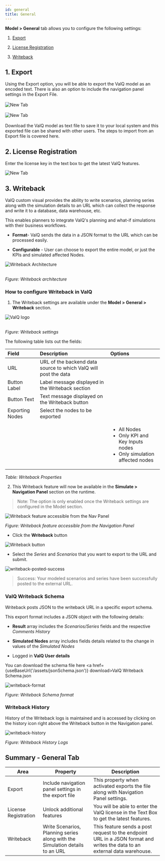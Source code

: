 ```yaml
---
id: general
title: General
---
```


**Model > General** tab allows you to configure the following settings:

1. [Export](#1-export)

2. [License Registration](#2-license-registration)

3. [Writeback](#3-writeback)

## 1. Export

<div style={{textAlign: 'justify'}}>
Using the Export option, you will be able to export the ValQ model as an encoded text. There is also an option to include the navigation
panel settings in the Export File.
</div> <br />

<div style={{textAlign: 'center'}}>
  <Zoom>
<img alt="New Tab" src={useBaseUrl('/doc-images/model/gen1.png')} />
  </Zoom>
</div> <br />

<div style={{textAlign: 'center'}}>
  <Zoom>
<img alt="New Tab" src={useBaseUrl('/doc-images/model/gen4.png')} />
  </Zoom>
</div> <br />

<div style={{textAlign: 'justify'}}>
Download the ValQ model as text file to save it to your local system and this exported file can be shared with other users.
The steps to import from an Export file is covered <Link to={useBaseUrl('/docs/model/new#4-import-an-advanced-model')}>here</Link>.
</div>

## 2. License Registration

Enter the license key in the text box to get the latest ValQ features.

<div style={{textAlign: 'center'}}>
  <Zoom>
<img alt="New Tab" src={useBaseUrl('/doc-images/model/gen2.png')} />
  </Zoom>
</div>

## 3. Writeback

ValQ custom visual provides the ability to write scenarios, planning series along with the simulation details to an URL which can collect the response and write it to a database, data warehouse, etc.

This enables planners to integrate ValQ's planning and what-if simulations with their business workflows.

- **Format**- ValQ sends the data in a JSON format to the URL which can be processed easily.

- **Configurable** - User can choose to export the entire model, or just the KPIs and simulated affected Nodes.

<div style={{textAlign: 'center'}}>
  <Zoom>
<img alt="Writeback Architecture" src={useBaseUrl('/doc-images/model/writeback/writeback-architecture.png')} />
  </Zoom>
</div> <br />

*Figure: Writeback architecture*

### How to configure Writeback in ValQ

1. The Writeback settings are available under the **Model > General > Writeback** section.

<div style={{textAlign: 'center'}}>
  <Zoom>
<img alt="ValQ logo" src={useBaseUrl('/doc-images/model/writeback/writeback_settings.png')} />
  </Zoom>
</div> <br />

*Figure: Writeback settings*

The following table lists out the fields:

| Field | Description | Options |
| :--- | :--- | :--- |
| URL | URL of the backend data source to which ValQ will post the data | |
| Button Label | Label message displayed in the Writeback section | |
| Button Text | Text message displayed on the Writeback button | |
| Exporting Nodes | Select the nodes to be exported | |
| | |  <ul><li>All Nodes</li><li>Only KPI and Key Inputs nodes</li><li>Only simulation affected nodes</li></ul>|

*Table: Writeback Properties*

2. This Writeback feature will now be available in the **Simulate > Navigation Panel** section on the runtime.

> Note: The option is only enabled once the Writeback settings are configured in the Model section.

<div style={{textAlign: 'center'}}>
  <Zoom>
<img alt="Writeback feature accessible from the Nav Panel" src={useBaseUrl('/doc-images/model/writeback/navpanel_writeback_icon.png')} />
  </Zoom>
</div>

*Figure: Writeback feature accessible from the Navigation Panel*

  - Click the **Writeback** button

<div style={{textAlign: 'center'}}>
  <Zoom>
<img alt="Writeback button" src={useBaseUrl('/doc-images/model/writeback/series_scenario_select.png')} />
  </Zoom>
</div>

  - Select the *Series* and *Scenarios* that you want to export to the URL and submit.

<div style={{textAlign: 'center'}}>
  <Zoom>
<img alt="writeback-posted-success" src={useBaseUrl('/doc-images/model/writeback/writeback-posted-success.png')} />
  </Zoom>
</div>

> Success: Your modeled scenarios and series have been successfully posted to the external URL.

### ValQ Writeback Schema

Writeback posts JSON to the writeback URL in a specific export schema.

This export format includes a JSON object with the following details:

- **Result** array includes the *Scenarios/Series* fields and the respective *Comments History*

- **Simulated Nodes** array includes fields details related to the change in values of the *Simulated Nodes*

- Logged in **ValQ User details**

You can download the schema file here <a href={useBaseUrl('/assets/jsonSchema.json')} download>ValQ Writeback Schema.json</a>

<div style={{textAlign: 'center'}}>
  <Zoom>
<img alt="writeback-format" src={useBaseUrl('/doc-images/model/writeback/writeback-format.png')} />
  </Zoom>
</div>

*Figure: Writeback Schema format*

### Writeback History

History of the Writeback logs is maintained and is accessed by clicking on the history icon right above the Writeback button in the Navigation panel.

<div style={{textAlign: 'center'}}>
  <Zoom>
<img alt="writeback-history" src={useBaseUrl('/doc-images/model/writeback/writeback_history_logs.png')} />
  </Zoom>
</div>

*Figure: Writeback History Logs*

## Summary - General Tab

| Area                 | Property                                             | Description                                                                                                                       |
| -------------------- | ---------------------------------------------------- | --------------------------------------------------------------------------------------------------------------------------------- |
| Export               | Include navigation panel settings in the export file | This property when activated exports the file along with Navigation Panel settings.                                               |
| License Registration | Unlock additional features                | You will be able to enter the ValQ license in the Text Box to get the latest features.     |
| Writeback | Write Scenarios, Planning series along with the Simulation details to an URL | This feature sends a post request to the endpoint URL in a JSON format and writes the data to an external data warehouse. |



